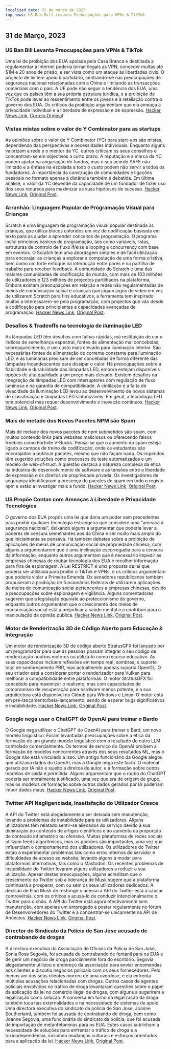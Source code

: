 ```yaml
---
localized_date: 31 de março de 2023
top_news: US Ban Bill Levanta Preocupações para VPNs & TikTok
---
```










<CallToAction />

<Steps>

## 31 de Março, 2023

### US Ban Bill Levanta Preocupações para VPNs & TikTok

Uma lei de proibição dos EUA apoiada pela Casa Branca e destinada a regulamentar a Internet poderia tornar ilegais as VPN, conceder multas até $1M e 20 anos de prisão, e ser vista como um ataque às liberdades civis. O projecto de lei tem apoio bipartidário, centrando-se nas preocupações de segurança nacional relacionadas com a China e limitando as transacções comerciais com o país. A UE pode não seguir a tendência dos EUA, uma vez que os países têm a sua própria estrutura jurídica, e a proibição de TikTok pode levar ao ressentimento entre os jovens e à retaliação contra o governo dos EUA. Os críticos da proibição argumentam que ela ameaça a privacidade individual e a liberdade de expressão e de expressão.
[Hacker News Link](http://news.ycombinator.com/item?id=35366955), [Correio Original](https://www.youtube.com/watch?v=FWQGA_n5Z4M).

### Vistas mistas sobre o valor do Y Combinator para as startups

As opiniões sobre o valor de Y Combinator (YC) para start-ups são mistas, dependendo das perspectivas e necessidades individuais. Enquanto alguns valorizam a rede e o mentor da YC, outros criticam os seus conselhos e concentram-se em objectivos a curto prazo. A reputação e a marca da YC podem ajudar na angariação de fundos, mas o seu acordo SAFE não limitado e a ênfase na escalada a todo o custo podem não servir a todos os fundadores. A importância da construção de comunidades e ligações pessoais no formato apenas à distância também é debatida. Em última análise, o valor da YC depende da capacidade de um fundador de fazer uso dos seus recursos para maximizar as suas hipóteses de sucesso.
[Hacker News Link](http://news.ycombinator.com/item?id=35373019), [Original Post](https://acecreamu.substack.com/p/is-y-combinator-worth-the-money).

### Arranhão: Linguagem Popular de Programação Visual para Crianças

Scratch é uma linguagem de programação visual popular destinada às crianças, que utiliza blocos coloridos em vez de codificação baseada em texto para as ajudar a aprender conceitos de programação. O programa inclui princípios básicos de programação, tais como variáveis, listas, estruturas de controlo de fluxo if/else e looping e concurrency com base em eventos. O Scratch tem uma abordagem simples e de fácil utilização para encorajar as crianças a explorar a computação de uma forma criativa, bem como um forte enfoque na interacção entre pares e na partilha de trabalho para receber feedback. A comunidade do Scratch é uma das maiores comunidades de codificação do mundo, com mais de 103 milhões de utilizadores e 123 milhões de projectos partilhados na plataforma. Embora existam preocupações em relação a redes não regulamentadas de meios de comunicação social e crianças que jogam jogos de vídeo em vez de utilizarem Scratch para fins educativos, a ferramenta tem inspirado muitos a interessarem-se pela programação, com projectos que vão desde a codificação para principiantes a capacidades avançadas de programação.
[Hacker News Link](http://news.ycombinator.com/item?id=35373052), [Original Post](https://scratch.mit.edu/about).

### Desafios & Tradeoffs na tecnologia de iluminação LED

As lâmpadas LED têm desafios com falhas rápidas, má restituição de cor e índices de semelhança espectral, fontes de alimentação mal concebidas, sobreaquecimento, e um custo mais elevado para iluminação interior. São necessárias fontes de alimentação de corrente constante para iluminação LED, e as luminárias precisam de ser concebidas de forma diferente das lâmpadas incandescentes para dissipar o calor. Há preocupações sobre a fiabilidade e durabilidade das lâmpadas LED, embora estejam disponíveis opções de alta qualidade a um preço mais elevado. Existem desafios na integração de lâmpadas LED com interruptores com regulação de fluxo luminoso e na garantia de compatibilidade. A cintilação e a falta de vivacidade da iluminação LED levou ao desenvolvimento de novos sistemas de classificação e lâmpadas LED sintonizáveis. Em geral, a tecnologia LED tem potencial mas requer desenvolvimento e inovação contínuos.
[Hacker News Link](http://news.ycombinator.com/item?id=35371750), [Original Post](https://nymag.com/strategist/article/led-light-bulbs-investigation.html).

### Mais de metade dos Novos Pacotes NPM são Spam

Mais de metade dos novos pacotes de npm submetidos são spam, com muitos contendo links para websites maliciosos ou oferecendo falsos freebies como Fortnite V-Bucks. Pensa-se que o aumento do spam esteja ligado a campos de treino de codificação, onde os estudantes são encorajados a publicar pacotes, mesmo que não façam nada. Os inquiridos têm sugerido soluções como processos de teste automatizados e um modelo de web-of-trust. A questão destaca a natureza complexa da ética na indústria de desenvolvimento de software e as tensões entre a liberdade de expressão e os direitos de propriedade privada. Os investigadores de segurança identificaram a presença de pacotes de spam em todo o registo npm e estão a investigar mais a fundo.
[Hacker News Link](http://news.ycombinator.com/item?id=35370728), [Original Post](https://blog.sandworm.dev/one-in-two-new-npm-packages-is-seo-spam-right-now).

### US Propõe Contas com Ameaças à Liberdade e Privacidade Tecnológica

O governo dos EUA propôs uma lei que daria um poder sem precedentes para proibir qualquer tecnologia estrangeira que considere uma "ameaça à segurança nacional", deixando alguns a argumentar que poderia levar a poderes de censura semelhantes aos da China e ser muito mais amplo do que inicialmente se pensava. Há também debates sobre a proibição de aplicações de meios de comunicação social de propriedade chinesa, com alguns a argumentarem que é uma inclinação escorregadia para a censura da informação, enquanto outros argumentam que é necessário impedir as empresas chinesas de roubar tecnologia dos EUA e recolher informação para fins de espionagem. A Lei RESTRICT é uma proposta de lei que poderia ser utilizada para proibir o TikTok e VPNs, e os críticos argumentam que poderia violar a Primeira Emenda. Os senadores republicanos também propuseram a proibição de funcionários federais de utilizarem aplicações de meios de comunicação social pertencentes a empresas chinesas, devido a preocupações sobre espionagem e vigilância. Alguns comentadores sugerem que a legislação equivale ao proteccionismo do governo, enquanto outros argumentam que o crescimento dos meios de comunicação social está a prejudicar a saúde mental e a contribuir para a manipulação da opinião pública.
[Hacker News Link](http://news.ycombinator.com/item?id=35369075), [Original Post](https://www.vice.com/en/article/4a3ddb/restrict-act-insanely-broad-ban-tiktok-vpns).

### Motor de Renderização 3D de Código Aberto para Educação & Integração

Um motor de renderização 3D de código aberto StratusGFX foi lançado por um programador para que as pessoas possam integrar o seu código de renderização noutros motores ou utilizá-lo como recurso educativo. As suas capacidades incluem reflexões em tempo real, sombras, e suporte total de sombreamento PBR, mas actualmente apenas suporta OpenGL. O seu criador está a considerar portar o renderizador para Vulkan para melhorar a compatibilidade entre plataformas. O motor StratusGFX foi concebido para maximizar o realismo, mas com capacidades de compromisso de recuperação para hardware menos potente, e a sua arquitectura está disponível no Github para Windows e Linux. O motor está em pré-lançamento/beta-lançamento, sendo de esperar bugs significativos e instabilidade.
[Hacker News Link](http://news.ycombinator.com/item?id=35370284), [Original Post](https://github.com/KTStephano/StratusGFX).

### Google nega usar o ChatGPT do OpenAI para treinar o Bardo

O Google nega utilizar o ChatGPT do OpenAI para treinar o Bard, um novo modelo linguístico. Foram levantadas preocupações sobre a ética da formação de um grande modelo linguístico com o resultado de outro LLM controlado comercialmente. Os termos de serviço do OpenAI proíbem a formação de modelos concorrentes através dos seus resultados ML, mas o Google não está vinculado a isso. Um antigo funcionário da Google alegou que utilizava dados do OpenAI, mas a Google nega este facto. O material gerado por IA não é sujeito a direitos de autor, e a formação sobre outros modelos de saída é permitida. Alguns argumentam que o roubo do ChatGPT poderia ser moralmente justificado, uma vez que era de origem de grupo, mas os modelos de formação sobre outros dados gerados por IA poderiam impor dados maus.
[Hacker News Link](http://news.ycombinator.com/item?id=35370915), [Original Post](https://twitter.com/steventey/status/1641267979399704576).

### Twitter API Negligenciada, Insatisfação do Utilizador Cresce

A API do Twitter está alegadamente a ser deixada sem manutenção, levando a problemas de instabilidade para os utilizadores. Alguns utilizadores têm relatado sentir-se alienados do serviço devido à sua diminuição do conteúdo de artigos científicos e ao aumento da proporção de conteúdo inflamatório ou ofensivo. Muitas plataformas de redes sociais utilizam feeds algorítmicos, mas os padrões são importantes, uma vez que influenciam o comportamento dos utilizadores. Os utilizadores do Twitter estão a experimentar problemas tais como erros internos do servidor e dificuldades de acesso ao website, levando alguns a mudar para plataformas alternativas, tais como o Mastodon. Os recentes problemas de instabilidade do Twitter levaram alguns utilizadores a reduzir a sua utilização. Apesar destas preocupações, alguns acreditam que o crescimento do Twitter sob a liderança de Musk sugere que a plataforma continuará a prosperar, com ou sem os seus utilizadores dedicados. A decisão de Elon Musk de restringir o acesso à API do Twitter está a causar controvérsia, com os críticos a acusá-lo de conduzir intencionalmente o Twitter para o chão. A API do Twitter está agora efectivamente sem manutenção, com apenas um empregado a postar regularmente no fórum de Desenvolvedores do Twitter e a concentrar-se unicamente na API de Anúncios.
[Hacker News Link](http://news.ycombinator.com/item?id=35370152), [Original Post](https://snarfed.org/the-twitter-api-is-now-effectively-unmaintained).

### Director do Sindicato da Polícia de San Jose acusado de contrabando de drogas

A directora executiva da Associação de Oficiais da Polícia de San José, Sonia Rosa Segovia, foi acusada de contrabando de fentanil para os EUA e de gerir um negócio de droga parcialmente fora do escritório. Segovia alegadamente utilizou o endereço da associação para enviar encomendas aos clientes e discutiu negócios policiais com os seus fornecedores. Pelo menos um dos seus clientes morreu de uma overdose, e ela enfrenta múltiplas acusações relacionadas com drogas. Outros casos de agentes policiais envolvidos no tráfico de droga levantaram questões sobre o papel da aplicação da lei no comércio ilegal de drogas, com alguns a sugerirem a legalização como solução. A conversa em torno da legalização da droga também toca nas externalidades e na necessidade de sistemas de apoio. Uma directora executiva do sindicato da polícia de San Jose, Joanne Southerland, também foi acusada de contrabando de droga, bem como Joanne Segovia, uma funcionária do sindicato da polícia, que foi acusada de importação de metanfetaminas para os EUA. Estes casos sublinham a necessidade de soluções para enfrentar o tráfico de droga e a toxicodependência, incluindo mudanças culturais e esforços orientados para a aplicação da lei.
[Hacker News Link](http://news.ycombinator.com/item?id=35376488), [Original Post](https://www.washingtonexaminer.com/news/crime/san-jose-police-union-director-smuggle-fentanyl-charge).

</Steps>
